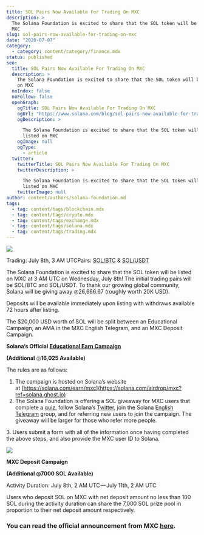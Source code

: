 ```yaml
---
title: SOL Pairs Now Available For Trading On MXC
description: >
  The Solana Foundation is excited to share that the SOL token will be listed on
  MXC
slug: sol-pairs-now-available-for-trading-on-mxc
date: "2020-07-07"
category:
  - category: content/category/finance.mdx
status: published
seo:
  title: SOL Pairs Now Available For Trading On MXC
  description: >
    The Solana Foundation is excited to share that the SOL token will be listed
    on MXC
  noIndex: false
  noFollow: false
  openGraph:
    ogTitle: SOL Pairs Now Available For Trading On MXC
    ogUrl: "https://www.solana.com/blog/sol-pairs-now-available-for-trading-on-mxc"
    ogDescription: >

      The Solana Foundation is excited to share that the SOL token will be
      listed on MXC
    ogImage: null
    ogType:
      - article
  twitter:
    twitterTitle: SOL Pairs Now Available For Trading On MXC
    twitterDescription: >

      The Solana Foundation is excited to share that the SOL token will be
      listed on MXC
    twitterImage: null
author: content/authors/solana-foundation.md
tags:
  - tag: content/tags/blockchain.mdx
  - tag: content/tags/crypto.mdx
  - tag: content/tags/exchange.mdx
  - tag: content/tags/solana.mdx
  - tag: content/tags/trading.mdx
---
```


![](/uploads/builder/sol-pairs-now-available-for-trading-on-mxc/image-1.png)

Trading: July 8th, 3 AM UTCPairs: [SOL/BTC](https://www.mxc.com/trade/easy?ref=solana.ghost.io#SOL_BTC) & [SOL/USDT](https://www.mxc.com/trade/easy?ref=solana.ghost.io#MX_USDT)

The Solana Foundation is excited to share that the SOL token will be listed on MXC at 3 AM UTC on Wednesday, July 8th! The initial trading pairs will be SOL/BTC and SOL/USDT. To thank our growing global community, Solana will be giving away ◎26,666.67 (roughly worth 20K USD).

Deposits will be available immediately upon listing with withdraws available 72 hours after listing.

The $20,000 USD worth of SOL will be split between an Educational Campaign, an AMA in the MXC English Telegram, and an MXC Deposit Campaign.

**Solana’s Official** [**Educational Earn Campaign**](https://solana.com/earn/mxc?ref=solana.ghost.io)

**(Additional** ◎**16,025 Available)**

The rules are as follows:

1.  The campaign is hosted on Solana’s website at [https://solana.com/earn/mxc](https://solana.com/airdrop/mxc?ref=solana.ghost.io)
2.  The Solana Foundation is offering a SOL giveaway for MXC users that complete a [quiz](https://solana.com/primer?ref=solana.ghost.io), follow Solana’s [Twitter](https://twitter.com/solana?ref=solana.ghost.io), join the Solana [English Telegram](https://t.me/solanaio?ref=solana.ghost.io) group, and for referring new users to join the campaign. The giveaway will be larger for those who refer more people.

3\. Users submit a form with all of the information once having completed the above steps, and also provide the MXC user ID to Solana.

![](/uploads/builder/sol-pairs-now-available-for-trading-on-mxc/image-2.jpg)

**MXC Deposit Campaign**

**(Additional ◎7000 SOL Available)**

Activity Duration: July 8th, 2 AM UTC — July 11th, 2 AM UTC

Users who deposit SOL on MXC with net deposit amount no less than 100 SOL during the activity duration can share the 7,000 SOL prize pool in proportion to their net deposit amount respectively.

### **You can read the official announcement from MXC** [**here**](https://mxc-exchange.zendesk.com/hc/en-001/articles/360045961031-MXC-Will-List-Solana-SOL-in-Assessment-Zone-and-Hold-Deposit-Activity-With-7-000-SOL-Giveaway?ref=solana.ghost.io)**.**
